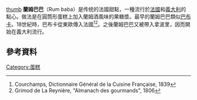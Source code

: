 [[file:BabaRum.jpg|thumb]]
'''蘭姆巴巴'''（Rum baba）是传统的法國甜點，一種流行於[[法國|法國]]和[[義大利|義大利]]的點心。做法是在圓筒形蛋糕上加入蘭姆酒風味的果糖漿。最早的蘭姆巴巴類似[[巴布卡|巴布卡]]。18世紀時，巴布卡從東歐傳入法國<ref>Courchamps, Dictionnaire Général de la Cuisine Française, 1839</ref><ref>Grimod de La Reynière, "Almanach des gourmands", 1806</ref>。之後蘭姆巴巴又被帶入拿波里，因而開始在義大利流行。

==參考資料==
<references/>
[[Category:蛋糕|Category:蛋糕]]